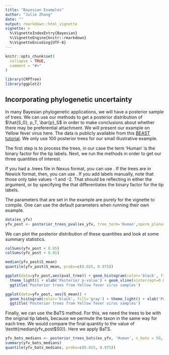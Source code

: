 ```yaml
---
title: "Bayesian Examples"
author: "Julie Zhang"
date: ""
output: rmarkdown::html_vignette
vignette: >
  %\VignetteIndexEntry{Bayesian}
  %\VignetteEngine{knitr::rmarkdown}
  %\VignetteEncoding{UTF-8}
---
```


```r
knitr::opts_chunk$set(
  collapse = TRUE,
  comment = "#>"
)
```

```r
library(CRPTree)
library(ggplot2)
```


## Incorporating phylogenetic uncertainty 
In many Bayesian phylogenetic applications, we will have a posterior sample of trees. We can use our methods to get a posterior distribution of $\hat{S_0}, p_T, \bar{p}_S$ in order to make conclusions about whether there may be preferential attachment. We will present our example on Yellow fever virus here. The data is publicly available from this [BEAST tutorial](https://beast.community/workshop_continuous_diffusion_yfv). We only use 100 posterior trees for our small illustrative example. 

The first step is to process the trees, in our case the term 'Human' is the binary factor for the tip labels. Next, we run the methods in order to get our three quantities of interest. 

If you had a .trees file in Nexus format, you can use \texttt{ex\_yfv <- read.nexus(file)}. If the trees are in Newick format, then, you can use \texttt{ex\_yfv <- read.tree(file)}. If you add labels manually, note that those only take values -1 and -2. That should be reflecting in either the \texttt{tree\_term\_correspondence} argument, or by specifying the \texttt{tree\_term} that differentiates the binary factor for the tip labels. 

\textbf{Note:} The parameters that are set in the example are purely for the vignette to compile. One can use the default parameters when running their own example. 

```r

data(ex_yfv)
yfv_post <- posterior_trees_pval(ex_yfv, tree_term='Human',nperm_planar=50, nperm_labels=49, nCores=2)
```

We can plot the posterior distribution of these quantities and look at some summary statistics.

```r
colSums(yfv_post < 0.05)
colSums(yfv_post < 0.01)

median(yfv_post$S_mean)
quantile(yfv_post$S_mean, probs=c(0.025, 0.975))

ggplot(data=yfv_post,aes(pval_tree)) + geom_histogram(color='black', fill='gray') + 
  theme_light() + xlab('Posterior p-value') + geom_vline(xintercept=0.05, color='red') + 
  ggtitle('Posterior trees from Yellow fever virus samples') 

ggplot(data=yfv_post, aes(S_mean)) + 
  geom_histogram(color='black', fill='gray') + theme_light() + xlab('Posterior S0') +
  ggtitle('Posterior trees from Yellow fever virus samples') 
```

Finally, we can use the BaTS method. For this, we need the trees to be with the original tip labels, because we permute the taxon in the same way for each tree. We would compare the final quantity \texttt{yfv_bats_medians} to the value of \texttt{median(yfv_post$S0)}. Here we apply BaTS. 

```r
yfv_bats_medians <- posterior_trees_bats(ex_yfv, 'Human', n_bats = 50, nperm_obs = 50, nCores= 2)
summary(yfv_bats_medians)
quantile(yfv_bats_medians, probs=c(0.025, 0.975))
```
